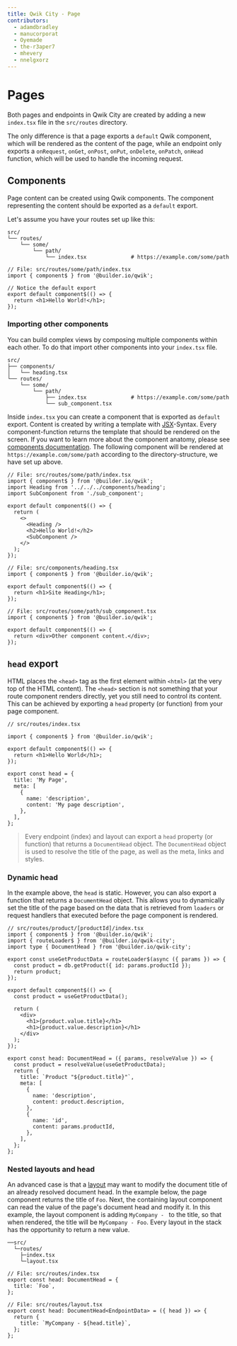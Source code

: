 ```yaml
---
title: Qwik City - Page
contributors:
  - adamdbradley
  - manucorporat
  - Oyemade
  - the-r3aper7
  - mhevery
  - nnelgxorz
---
```


# Pages

Both pages and endpoints in Qwik City are created by adding a new `index.tsx` file in the `src/routes` directory.

The only difference is that a page exports a `default` Qwik component, which will be rendered as the content of the page, while an endpoint only exports a `onRequest`, `onGet`, `onPost`, `onPut`, `onDelete`, `onPatch`, `onHead` function, which will be used to handle the incoming request.

## Components

Page content can be created using Qwik components. The component representing the content should be exported as a `default` export.

Let's assume you have your routes set up like this:

```
src/
└── routes/
    └── some/
        └── path/
            └── index.tsx              # https://example.com/some/path
```

```tsx
// File: src/routes/some/path/index.tsx
import { component$ } from '@builder.io/qwik';

// Notice the default export
export default component$(() => {
  return <h1>Hello World!</h1>;
});
```

### Importing other components

You can build complex views by composing multiple components within each other. To do that import other components into your `index.tsx` file.

```
src/
├── components/
│   └── heading.tsx
└── routes/
    └── some/
        └── path/
            ├── index.tsx              # https://example.com/some/path
            └── sub_component.tsx
```

Inside `index.tsx` you can create a component that is exported as `default` export. Content is created by writing a template with [JSX](https://reactjs.org/docs/introducing-jsx.html)-Syntax. Every component-function returns the template that should be rendered on the screen. If you want to learn more about the component anatomy, please see [components documentation](/docs/(qwik)/components/overview/index.mdx).
The following component will be rendered at `https://example.com/some/path` according to the directory-structure, we have set up above.

```tsx
// File: src/routes/some/path/index.tsx
import { component$ } from '@builder.io/qwik';
import Heading from '../../../components/heading';
import SubComponent from './sub_component';

export default component$(() => {
  return (
    <>
      <Heading />
      <h2>Hello World!</h2>
      <SubComponent />
    </>
  );
});
```

```tsx
// File: src/components/heading.tsx
import { component$ } from '@builder.io/qwik';

export default component$(() => {
  return <h1>Site Heading</h1>;
});
```

```tsx
// File: src/routes/some/path/sub_component.tsx
import { component$ } from '@builder.io/qwik';

export default component$(() => {
  return <div>Other component content.</div>;
});
```

## `head` export

HTML places the `<head>` tag as the first element within `<html>` (at the very top of the HTML content). The `<head>` section is not something that your route component renders directly, yet you still need to control its content. This can be achieved by exporting a `head` property (or function) from your page component.

```tsx
// src/routes/index.tsx

import { component$ } from '@builder.io/qwik';

export default component$(() => {
  return <h1>Hello World</h1>;
});

export const head = {
  title: 'My Page',
  meta: [
    {
      name: 'description',
      content: 'My page description',
    },
  ],
};
```

> Every endpoint (index) and layout can export a `head` property (or function) that returns a `DocumentHead` object. The `DocumentHead` object is used to resolve the title of the page, as well as the meta, links and styles.

### Dynamic head

In the example above, the `head` is static. However, you can also export a function that returns a `DocumentHead` object. This allows you to dynamically set the title of the page based on the data that is retrieved from `loaders` or request handlers that executed before the page component is rendered.

```tsx
// src/routes/product/[productId]/index.tsx
import { component$ } from '@builder.io/qwik';
import { routeLoader$ } from '@builder.io/qwik-city';
import type { DocumentHead } from '@builder.io/qwik-city';

export const useGetProductData = routeLoader$(async ({ params }) => {
  const product = db.getProduct({ id: params.productId });
  return product;
});

export default component$(() => {
  const product = useGetProductData();

  return (
    <div>
      <h1>{product.value.title}</h1>
      <h1>{product.value.description}</h1>
    </div>
  );
});

export const head: DocumentHead = ({ params, resolveValue }) => {
  const product = resolveValue(useGetProductData);
  return {
    title: `Product "${product.title}"`,
    meta: [
      {
        name: 'description',
        content: product.description,
      },
      {
        name: 'id',
        content: params.productId,
      },
    ],
  };
};
```

### Nested layouts and head

An advanced case is that a [layout](/docs/(qwikcity)/layout/index.mdx) may want to modify the document title of an already resolved document head. In the example below, the page component returns the title of `Foo`. Next, the containing layout component can read the value of the page's document head and modify it. In this example, the layout component is adding `MyCompany - ` to the title, so that when rendered, the title will be `MyCompany - Foo`. Every layout in the stack has the opportunity to return a new value.

```
──src/
  └─routes/
    ├─index.tsx
    └─layout.tsx
```

```tsx
// File: src/routes/index.tsx
export const head: DocumentHead = {
  title: `Foo`,
};
```

```tsx
// File: src/routes/layout.tsx
export const head: DocumentHead<EndpointData> = ({ head }) => {
  return {
    title: `MyCompany - ${head.title}`,
  };
};
```
